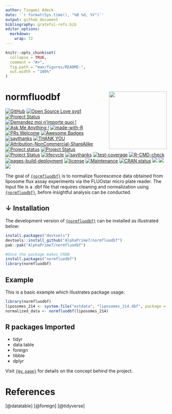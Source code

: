 ```yaml
---
author: Tingwei Adeck
date: '`r format(Sys.time(), "%B %d, %Y")`'
output: github_document
bibliography: grateful-refs.bib
editor_options: 
  markdown: 
    wrap: 72
---
```


<!-- README.md is generated from README.Rmd. Please edit that file -->

```r
knitr::opts_chunk$set(
  collapse = TRUE,
  comment = "#>",
  fig.path = "man/figures/README-",
  out.width = "100%"
)
```

# normfluodbf <img src="man/figures/logo.png" align="right" width="180"/>

[![GitHub](https://badgen.net/badge/icon/github?icon=github&label)](https://github.com/AlphaPrime7/normfluodbf_ShinyApp)
[![Open Source Love svg1](https://badges.frapsoft.com/os/v1/open-source.svg?v=103)](https://github.com/AlphaPrime7/normfluodbf_ShinyApp)
[![Project Status](https://www.repostatus.org/badges/latest/wip.svg)](https://github.com/AlphaPrime7/normfluodbf_ShinyApp/graphs/contributors)
[![Demandez moi n'importe quoi !](https://img.shields.io/badge/Demandez%20moi-n'%20importe%20quoi-1abc9c.svg)](mailto:awesome.tingwei@outlook.com)
[![Ask Me Anything !](https://img.shields.io/badge/Ask%20me-anything-1abc9c.svg)](mailto:awesome.tingwei@outlook.com)
[![made-with-R](https://img.shields.io/badge/Made%20with-Rstudio-1f425f.svg)](https://www.rstudio.com/categories/rstudio-ide/)
[![PRs Welcome](https://img.shields.io/badge/PRs-welcome-brightgreen.svg?style=flat-square)](http://makeapullrequest.com)
[![Awesome Badges](https://img.shields.io/badge/badges-awesome-green.svg)](https://github.com/Naereen/badges)
[![saythanks](https://img.shields.io/badge/say-thanks-ff69b4.svg)](mailto:awesome.tingwei@outlook.com)
[![THANK YOU](https://img.shields.io/badge/THANK-YOU-ff69b4.svg)](mailto:awesome.tingwei@outlook.com)
[![Attribution-NonCommercial-ShareAlike](https://licensebuttons.net/i/l/by-nc-sa/000000/ff/ff/ff/88x31.png)](https://creativecommons.org/licenses/by-nc-sa/2.0/)
[![Project
status](https://www.repostatus.org/badges/latest/concept.svg)](https://github.com/AlphaPrime7/normfluodbf/commits)
[![Project
Status](https://www.repostatus.org/badges/latest/active.svg)](https://github.com/AlphaPrime7/normfluodbf/commits)
[![Project
Status](https://www.repostatus.org/badges/latest/wip.svg)](https://github.com/AlphaPrime7/normfluodbf/commits)
[![lifecycle](https://img.shields.io/badge/lifecycle-maturing-blue.svg)](https://lifecycle.r-lib.org/articles/stages.html)
[![saythanks](https://img.shields.io/badge/say-thanks-ff69b4.svg)](https://github.com/AlphaPrime7/normfluodbf)
[![test-coverage](https://github.com/AlphaPrime7/normfluodbf/actions/workflows/test-coverage.yaml/badge.svg)](https://github.com/AlphaPrime7/normfluodbf/actions/workflows/test-coverage.yaml)
[![R-CMD-check](https://github.com/AlphaPrime7/normfluodbf/actions/workflows/R-CMD-check.yaml/badge.svg)](https://github.com/AlphaPrime7/normfluodbf/actions/workflows/R-CMD-check.yaml)
[![pages-build-deployment](https://github.com/AlphaPrime7/normfluodbf/actions/workflows/pages/pages-build-deployment/badge.svg)](https://github.com/AlphaPrime7/normfluodbf/actions/workflows/pages/pages-build-deployment)
[![license](https://img.shields.io/badge/MIT-License?label=license)](https://mit-license.org/)
[![Maintenance](https://img.shields.io/badge/Maintained%3F-yes-green.svg)](https://github.com/AlphaPrime7/normfluodbf/graphs/commit-activity)
[![CRAN
status](https://www.r-pkg.org/badges/version/normfluodbf)](https://CRAN.R-project.org/package=normfluodbf)
[![](http://cranlogs.r-pkg.org/badges/grand-total/normfluodbf?color=yellow)](https://cran.r-project.org/package=normfluodbf)
[![](http://cranlogs.r-pkg.org/badges/last-month/normfluodbf?color=green)](https://cran.r-project.org/package=normfluodbf)
[![](http://cranlogs.r-pkg.org/badges/last-week/normfluodbf?color=yellow)](https://cran.r-project.org/package=normfluodbf)

The goal of
[`{normfluodbf}`](https://github.com/AlphaPrime7/normfluodbf) is to
normalize fluorescence data obtained from liposome flux assay
experiments via the FLUOstar micro plate reader. The Input file is a
.dbf file that requires cleaning and normalization using
[`{normfluodbf}`](https://github.com/AlphaPrime7/normfluodbf), before
insightful analysis can be conducted.

## ↓ Installation

The development version of
[`{normfluodbf}`](https://github.com/AlphaPrime7/normfluodbf) can be
installed as illustrated below:

```r
install.packages("devtools")
devtools::install_github("AlphaPrime7/normfluodbf")
pak::pak("AlphaPrime7/normfluodbf")

#Once the package makes CRAN
install.packages("normfluodbf")
library(normfluodbf)
```

## Example

This is a basic example which illustrates package usage:

```r
library(normfluodbf)
liposomes_214 <- system.file("extdata", "liposomes_214.dbf", package = "normfluodbf")
normalized_data <- normfluodbf(liposomes_214)
```

## R packages Imported

-   tidyr
-   data.table
-   foreign
-   tibble
-   dplyr

Visit
[`{my page}`](https://alphaprime7.github.io/normfluodbf/articles/normfluodbf.html)
for details on the concept behind the project.

# References

[@datatable] [@foreign] [@tidyverse]
